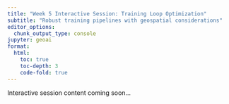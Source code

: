 ```yaml
---
title: "Week 5 Interactive Session: Training Loop Optimization"
subtitle: "Robust training pipelines with geospatial considerations"
editor_options: 
  chunk_output_type: console
jupyter: geoai
format:
  html:
    toc: true
    toc-depth: 3
    code-fold: true
---
```


Interactive session content coming soon...
